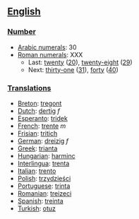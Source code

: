 == [[English]] ==

=== [[Number]] ===

*[[w:Arabic Numerals|Arabic numerals]]: 30
*[[w:Roman numerals|Roman numerals]]: XXX
**Last: [[twenty]] ([[20]]), [[twenty-eight]] ([[29]])
**Next: [[thirty-one]] ([[31]]), [[forty]] ([[40]])

=== [[Translations]] ===

*[[Breton]]: [[tregont]]
*[[Dutch]]: [[dertig]] ''f''
*[[Esperanto]]: [[tridek]]
*[[French]]: [[trente]] ''m''
*[[Frisian]]: [[tritich]]
*[[German]]: [[dreizig]] ''f''
*[[Greek]]: [[trianta]]
*[[Hungarian]]: [[harminc]]
*[[Interlingua]]: [[trenta]]
*[[Italian]]: [[trento]]
*[[Polish]]: [[trzydzieści]]
*[[Portuguese]]: [[trinta]]
*[[Romanian]]: [[treizeci]]
*[[Spanish]]: [[treinta]]
*[[Turkish]]: [[otuz]]